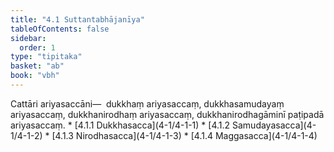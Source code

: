 ```yaml
---
title: "4.1 Suttantabhājanīya"
tableOfContents: false
sidebar:
  order: 1
type: "tipitaka"
basket: "ab"
book: "vbh"
---
```



<DynamicBreadcrumb />

<Division number="189" book="vbh" bookNo="30" page="104">

<Paragraph number="714" book="vbh">
Cattāri ariyasaccāni—  dukkhaṃ ariyasaccaṃ, dukkhasamudayaṃ ariyasaccaṃ, dukkhanirodhaṃ ariyasaccaṃ, dukkhanirodhagāminī paṭipadā ariyasaccaṃ.

</Paragraph>
</Division>

<TableOfContents book="vbh" section="4.1">
* [4.1.1 Dukkhasacca](4-1/4-1-1)
* [4.1.2 Samudayasacca](4-1/4-1-2)
* [4.1.3 Nirodhasacca](4-1/4-1-3)
* [4.1.4 Maggasacca](4-1/4-1-4)
</TableOfContents>